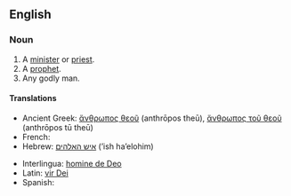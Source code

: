 ==English==

===Noun===
{{en-noun|head=[[man]] [[of]] [[God]]|men of God}}

# A [[minister]] or [[priest]].
# A [[prophet]].
# Any godly man.

====Translations====
{{ttbc-top|}}
* Ancient Greek: [[ἄνθρωπος θεοῦ]] (anthrōpos theū), [[ἄνθρωπος τοῦ θεοῦ]] (anthrōpos tū theū)
* French: {{t+|fr|homme de Dieu}}
* Hebrew: [[איש האלהים]] (’ish ha’elohim)<!-- this may not be Modern Hebrew; if so, mark it -->
{{ttbc-mid}}
* Interlingua: [[homine de Deo]]
* Latin: [[vir Dei]]
* Spanish: {{t|es|hombre de Dios}}
{{ttbc-bottom}}